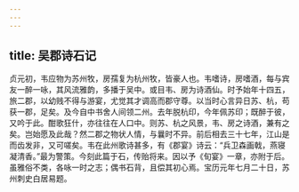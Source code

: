 ```yaml
---
---
---
```

title: 吴郡诗石记
---



贞元初，韦应物为苏州牧，房孺复为杭州牧，皆豪人也。韦嗜诗，房嗜酒，每与宾友一醉一咏，其风流雅韵，多播于吴中。或目韦、房为诗酒仙。时予始年十四五，旅二郡，以幼贱不得与游宴，尤觉其才调高而郡守尊。以当时心言异日苏、杭，苟获一郡，足矣。及今自中书舍人间领二州。去年脱杭印，今年佩苏印；既醉于彼，又吟于此。酣歌狂什，亦往往在人口中。则苏、杭之风景，韦、房之诗酒，兼有之矣。岂始愿及此哉？然二郡之物状人情，与曩时不异。前后相去三十七年，江山是而齿发非，又可嗟矣。韦在此州歌诗甚多，有《郡宴》诗云：“兵卫森画戟，燕寝凝清香。”最为警策。今刻此篇于石，传贻将来。因以予《旬宴》一章，亦附于后。虽雅俗不类，各咏一时之志；偶书石背，且偿其初心焉。宝历元年七月二十日，苏州刺史白居易题。